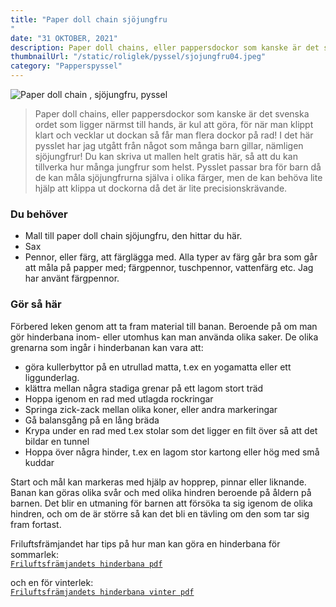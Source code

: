 ```yaml
---
title: "Paper doll chain sjöjungfru
"
date: "31 OKTOBER, 2021"
description: Paper doll chains, eller pappersdockor som kanske är det svenska ordet som ligger närmst till hands, är kul att göra, för när man klippt klart och vecklar ut dockan så får man flera dockor på rad!
thumbnailUrl: "/static/roliglek/pyssel/sjojungfru04.jpeg"
category: "Papperspyssel"
---
```


![ Paper doll chain , sjöjungfru, pyssel](/static/roliglek/pyssel/sjojungfru04.jpeg)

> Paper doll chains, eller pappersdockor som kanske är det svenska ordet som ligger närmst till hands, är kul att göra, för när man klippt klart och vecklar ut dockan så får man flera dockor på rad! I det här pysslet har jag utgått från något som många barn gillar, nämligen sjöjungfrur! Du kan skriva ut mallen helt gratis här, så att du kan tillverka hur många jungfrur som helst. Pysslet passar bra för barn då de kan måla sjöjungfrurna själva i olika färger, men de kan behöva lite hjälp att klippa ut dockorna då det är lite precisionskrävande.

### Du behöver

- Mall till paper doll chain sjöjungfru, den hittar du här.
- Sax
- Pennor, eller färg, att färglägga med. Alla typer av färg går bra som går att måla på papper med; färgpennor, tuschpennor, vattenfärg etc. Jag har använt färgpennor.

### Gör så här

Förbered leken genom att ta fram material till banan. Beroende på om man gör hinderbana inom- eller utomhus kan man använda olika saker. De olika grenarna som ingår i hinderbanan kan vara att:

- göra kullerbyttor på en utrullad matta, t.ex en yogamatta eller ett liggunderlag.
- klättra mellan några stadiga grenar på ett lagom stort träd
- Hoppa igenom en rad med utlagda rockringar
- Springa zick-zack mellan olika koner, eller andra markeringar
- Gå balansgång på en lång bräda
- Krypa under en rad med t.ex stolar som det ligger en filt över så att det bildar en tunnel
- Hoppa över några hinder, t.ex en lagom stor kartong eller hög med små kuddar

Start och mål kan markeras med hjälp av hopprep, pinnar eller liknande. Banan kan göras olika svår och med olika hindren beroende på åldern på barnen. Det blir en utmaning för barnen att försöka ta sig igenom de olika hindren, och om de är större så kan det bli en tävling om den som tar sig fram fortast.

Friluftsfrämjandet har tips på hur man kan göra en hinderbana för sommarlek:<br />
[`Friluftsfrämjandets hinderbana pdf`](https://www.friluftsframjandet.se/contentassets/af653c3cbb8b465e87a26d87e29311e8/friluftsframjandet_skogsmulleshinderbana.pdf)

och en för vinterlek:<br />
[`Friluftsfrämjandets hinderbana vinter pdf`](https://www.friluftsframjandet.se/globalassets/ovrigt-webbinnehall/ovriga-bilder/friluftsframjandet_skogsmulleshinderbana_vinter.pdf)
